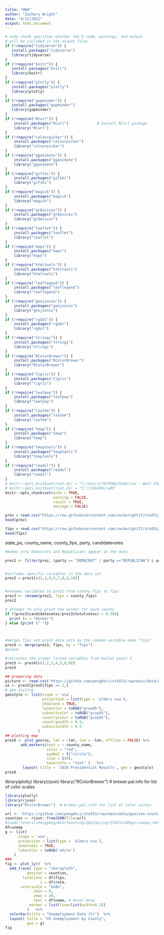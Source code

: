 ```yaml
---
title: "HW4"
author: "Zachary Wright"
date: "4/12/2022"
output: html_document
---
```


```r
# code chunk specifies whether the R code, warnings, and output 
# will be included in the output files.
if (!require("tidyverse")) {
   install.packages("tidyverse")
   library(tidyverse)
}
if (!require("knitr")) {
   install.packages("knitr")
   library(knitr)
}
if (!require("plotly")) {
   install.packages("plotly")
   library(plotly)
}
if (!require("gapminder")) {
   install.packages("gapminder")
   library(gapminder)
}
if (!require("RCurl")) {
    install.packages("RCurl")             # Install RCurl package
    library("RCurl")
}
if (!require("colourpicker")) {
    install.packages("colourpicker")              
    library("colourpicker")
}
if (!require("gganimate")) {
    install.packages("gganimate")              
    library("gganimate")
}
if (!require("gifski")) {
    install.packages("gifski")              
    library("gifski")
}
if (!require("magick")) {
    install.packages("magick")              
    library("magick")
}
if (!require("grDevices")) {
    install.packages("grDevices")              
    library("grDevices")
}
if (!require("leaflet")) {
    install.packages("leaflet")              
    library("leaflet")
}
if (!require("maps")) {
    install.packages("maps")              
    library("maps")
}
if (!require("htmltools")) {
    install.packages("htmltools")              
    library("htmltools")
}
if (!require("leaflegend")) {
    install.packages("leaflegend")              
    library("leaflegend")
}
if (!require("geojsonio")) {
    install.packages("geojsonio")              
    library("geojsonio")
}
if (!require("rgdal")) {
    install.packages("rgdal")              
    library("rgdal")
}
if (!require("stringi")) {
    install.packages("stringi")              
    library("stringi")
}
if (!require("RColorBrewer")) {
    install.packages("RColorBrewer")              
    library("RColorBrewer")
}
if (!require("tigris")) {
    install.packages("tigris")              
    library("tigris")
}
if (!require("leafpop")) {
    install.packages("leafpop")              
    library("leafpop")
}
if (!require("leafem")) {
    install.packages("leafem")              
    library("leafem")
}
if (!require("tmap")) {
    install.packages("tmap")              
    library("tmap")
}
if (!require("tmaptools")) {
    install.packages("tmaptools")              
    library("tmaptools")
}
if (!require("readxl")) {
    install.packages("readxl")              
    library("readxl")
}
# knitr::opts_knit$set(root.dir = "C:/Users/75CPENG/OneDrive - West Chester University of PA/Documents")
# knitr::opts_knit$set(root.dir = "C:\\STA490\\w05"
knitr::opts_chunk$set(echo = TRUE,       
                      warning = FALSE,   
                      result = TRUE,   
                      message = FALSE)
```


```r

prez = read.csv("https://raw.githubusercontent.com/zackwright27/sta553/main/countypresidential_election_2000-2020.csv")
head(prez)

fips = read.csv("https://raw.githubusercontent.com/zackwright27/sta553/main/fips2geocode.csv")
head(fips)

```
state_po, county_name, county_fips, party, candidatevotes
```r

#makes only Democrats and Republicans appear in the data

prez1 <- filter(prez, (party == "DEMOCRAT" | party =="REPUBLICAN") & year == "2020")


#includes specific variables in the data set
prez2 = prez1[c(1,3,4,5,7,8,9,10)]


#renames variables in prez2 from county_fips to fips
prez3 <- rename(prez2, fips = county_fips)
prez3

# attempt to only print one winner for each county
if ((prez3$candidatevotes/prez3$totalvotes) > 0.50){
  print (x = "Winner")
} else {print (" ")}




```


```r

#merges fips and prez3 data sets by the common variable name "fips"
prez4 <- merge(prez3, fips, by = "fips")
#prez4

#recreates the proper listed variables from bullet point 3
prez5 <- prez4[c(1,2,3,4,5,8,9)]
prez5
```

```r
## preparing data
picture <- read.csv("https://github.com/pengdsci/sta553/raw/main/data/geojson-counties-fips.json")[,c(7,8,9, 17)]
us <- prez5[prez5$fips == 1,]
# geo styling
geostyle <- list(scope = 'usa',
                 projection = list(type = 'albers usa'),
                 showland = TRUE,
                 landcolor = toRGB("gray95"),
                 subunitcolor = toRGB("gray85"),
                 countrycolor = toRGB("gray85"),
                 countrywidth = 0.5,
                 subunitwidth = 0.5
               )
## plotting map
prez6 <- plot_geo(us, lat = ~lat, lon = ~lon, offline = FALSE) %>%
       add_markers(text = ~ county_name, 
                   color = "red", 
                   symbol = I("circle"), 
                   size = I(8), 
                   hoverinfo = "text" )   %>%
        layout( title = '2020 Presidential Results', geo = geostyle)
prez6
```


library(plotly)
library(rjson)
library("RColorBrewer")  # brewer.pal.info for list of color scales
```r
library(plotly)
library(rjson)
library("RColorBrewer")  # brewer.pal.info for list of color scales

url <- 'https://github.com/pengdsci/sta553/raw/main/data/geojson-counties-fips.json'  # contains geocode to define county boundaries in the choropleth map
counties <- rjson::fromJSON(file=url)  
#load("/Users/chengpeng/WCU/Teaching/2022Spring/STA553/RMaps/unemp.rda")
df=unemp
g <- list(
      scope = 'usa',
      projection = list(type = 'albers usa'),
      showlakes = TRUE,
      lakecolor = toRGB('white')
    )
###
fig <- plot_ly()  %>% 
  add_trace( type = "choropleth",
          geojson = counties,
        locations = df$fips,
                z = df$rate,
       colorscale = "GnBu",  
             zmin = 0,
             zmax = 30,
             text = df$name, # hover mesg
           marker = list(line=list(width=0.2))
          )   %>% 
  colorbar(title = "Unemployment Rate (%)")  %>% 
  layout( title = "US Unemployment by County",
          geo = g)
fig

```